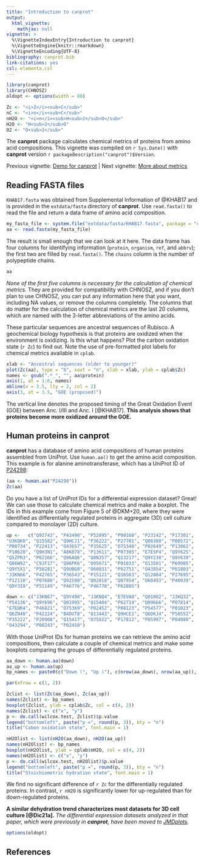 ```yaml
---
title: "Introduction to canprot"
output:
  html_vignette:
    mathjax: null
vignette: >
  %\VignetteIndexEntry{Introduction to canprot}
  %\VignetteEngine{knitr::rmarkdown}
  %\VignetteEncoding{UTF-8}
bibliography: canprot.bib
link-citations: yes
csl: elementa.csl
---
```


```r
library(canprot)
library(CHNOSZ)
oldopt <- options(width = 80)
```

```r
Zc <- "<i>Z</i><sub>C</sub>"
nC <- "<i>n</i><sub>C</sub>"
nH2O <- "<i>n</i><sub>H<sub>2</sub>O</sub>"
H2O <- "H<sub>2</sub>O"
O2 <- "O<sub>2</sub>"
```

The **canprot** package calculates chemical metrics of proteins from amino acid compositions.
This vignette was compiled on `r Sys.Date()` with **canprot** version `r packageDescription("canprot")$Version`.

Previous vignette: [Demo for canprot](demo.html) | Next vignette: [More about metrics](metrics.html)

## Reading FASTA files

`KHAB17.fasta` was obtained from Supplemental Information of @KHAB17 and is provided in the `extdata/fasta` directory of **canprot**.
Use `read.fasta()` to read the file and return a data frame of amino acid composition.

```r
my_fasta_file <- system.file("extdata/fasta/KHAB17.fasta", package = "canprot")
aa <- read.fasta(my_fasta_file)
```

The result is small enough that we can look at it here.
The data frame has four columns for identifying information (`protein`, `organism`, `ref`, and `abbrv`); the first two are filled by `read.fasta()`.
The `chains` column is the number of polypeptide chains.
```r
aa
```

*None of the first five columns is necessary for the calculation of chemical metrics.*
They are provided for compatibility with CHNOSZ, and if you don't plan to use CHNOSZ, you can put any information here that you want, including NA values, or remove the columns completely.
The columns that do matter for the calculation of chemical metrics are the last 20 columns, which are named with the 3-letter abbreviations of the amino acids.

These particular sequences are ancestral sequences of Rubisco.
A geochemical biology hypothesis is that proteins are oxidized when the environment is oxidizing.
Is this what happens?
Plot the carbon oxidation state (`r Zc`) to find out.
Note the use of pre-formatted plot labels for chemical metrics available in `cplab`.
```r
xlab <- "Ancestral sequences (older to younger)"
plot(Zc(aa), type = "b", xaxt = "n", xlab = xlab, ylab = cplab$Zc)
names <- gsub(".*_", "", aa$protein)
axis(1, at = 1:6, names)
abline(v = 3.5, lty = 2, col = 2)
axis(3, at = 3.5, "GOE (proposed)")
```

The vertical line denotes the proposed timing of the Great Oxidation Event (GOE) between Anc. I/III and Anc. I [@KHAB17].
**This analysis shows that proteins become more oxidized around the GOE.**

## Human proteins in **canprot**

**canprot** has a database of amino acid compositions of human proteins assembled from UniProt.
Use `human.aa()` to get the amino acid composition.
This example is for alanine aminotransferase, which has a UniProt ID of [P24298](https://www.uniprot.org/uniprotkb/P24298):
```r
(aa <- human.aa("P24298"))
Zc(aa)
```

Do you have a list of UniProt IDs for a differential expression dataset?
Great!
We can use those to calculate chemical metrics and make a boxplot.
The IDs in this example come from Figure 5 of @DKM+20, where they were identified as differentially regulated proteins in aggregate (3D) cell culture compared to monolayer (2D) culture.

```r
up <-   c("Q92743", "P43490", "P52895", "P98160", "P23142", "P17301",
"U3KQK0", "Q15582", "Q9HCJ1", "P36222", "P27701", "Q08380", "P08572",
"P00734", "P22413", "O43657", "P35625", "O75348", "P02649", "P13861",
"P10620", "Q9H3N1", "A8K878", "P13611", "P07305", "E7ESP4", "Q9Y625",
"Q5ZPR3", "P62266", "Q96AQ6", "Q8N357", "Q13217", "Q9Y230", "Q9Y639",
"Q86W92", "C9JF17", "Q96PK6", "O95671", "P01033", "Q13501", "P69905",
"Q9Y5X1", "P50281", "Q9UBG0", "O60831", "P02751", "O43854", "P61803",
"J3KN66", "P42765", "P36543", "P15121", "Q16563", "Q12884", "P27695",
"P12110", "P07686", "Q92598", "Q02818", "Q07954", "O60493", "P40939",
"Q9Y3I0", "P51149", "P46776", "P46778", "P62805")

down <- c("J3KN67", "Q9Y490", "J3KNQ4", "E7EVA0", "Q01082", "J3KQ32",
"P54136", "Q9Y696", "Q01995", "Q15404", "P62714", "Q09666", "P07814",
"E7EQR4", "P46821", "O75369", "P02452", "P08123", "P54577", "P01023",
"Q6ZN40", "P42224", "B4DUT8", "Q13443", "Q9HCE1", "Q6DKJ4", "P50552",
"P35222", "P20908", "Q15417", "O75822", "P17812", "P05997", "P04080",
"O43294", "P08243", "P02458")
```

With those UniProt IDs for human proteins we can retrieve the amino acid compositions, then calculate a couple of chemical metrics and make some boxplots comparing the groups of differentially regulated proteins.

```r
aa_down <- human.aa(down)
aa_up <- human.aa(up)
bp_names <- paste0(c("Down (", "Up ("), c(nrow(aa_down), nrow(aa_up)), c(")", ")"))

par(mfrow = c(1, 2))

Zclist <- list(Zc(aa_down), Zc(aa_up))
names(Zclist) <- bp_names
boxplot(Zclist, ylab = cplab$Zc, col = c(4, 2))
names(Zclist) <- c("x", "y")
p <- do.call(wilcox.test, Zclist)$p.value
legend("bottomleft", paste("p =", round(p, 3)), bty = "n")
title("Cabon oxidation state", font.main = 1)

nH2Olist <- list(nH2O(aa_down), nH2O(aa_up))
names(nH2Olist) <- bp_names
boxplot(nH2Olist, ylab = cplab$nH2O, col = c(4, 2))
names(nH2Olist) <- c("x", "y")
p <- do.call(wilcox.test, nH2Olist)$p.value
legend("bottomleft", paste("p =", round(p, 3)), bty = "n")
title("Stoichiometric hydration state", font.main = 1)
```

We find no significant difference of `r Zc` for the differentially regulated proteins.
In contrast, `r nH2O` is significantly lower for up-regulated than for down-regulated proteins.

**A similar dehydration trend characterizes most datasets for 3D cell culture [@Dic21a].**
*The differential expression datasets analyzed in that paper, which were previously in **canprot**, have been moved to [JMDplots](https://github.com/jedick/JMDplots).*

```r
options(oldopt)
```

## References
